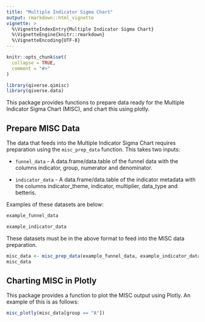 ```yaml
---
title: "Multiple Indicator Sigma Chart"
output: rmarkdown::html_vignette
vignette: >
  %\VignetteIndexEntry{Multiple Indicator Sigma Chart}
  %\VignetteEngine{knitr::rmarkdown}
  %\VignetteEncoding{UTF-8}
---
```


```r
knitr::opts_chunk$set(
  collapse = TRUE,
  comment = "#>"
)
```

```r
library(qiverse.qimisc)
library(qiverse.data)
```

This package provides functions to prepare data ready for the Multiple Indicator Sigma Chart (MISC), and chart this using plotly.

## Prepare MISC Data

The data that feeds into the Multiple Indicator Sigma Chart requires preparation using the `misc_prep_data` function. This takes two inputs:

-   `funnel_data` - A data.frame/data.table of the funnel data with the columns indicator, group, numerator and denominator.

-   `indicator_data` - A data.frame/data.table of the indicator metadata with the columns indicator_theme, indicator, multiplier, data_type and betteris.

Examples of these datasets are below:

```r
example_funnel_data
```

```r
example_indicator_data
```

These datasets must be in the above format to feed into the MISC data preparation.

```r
misc_data <- misc_prep_data(example_funnel_data, example_indicator_data)
misc_data
```

## Charting MISC in Plotly

This package provides a function to plot the MISC output using Plotly. An example of this is as follows:

```r
misc_plotly(misc_data[group == "A"])
```
